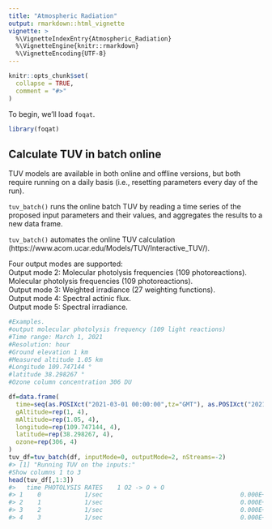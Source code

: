 ---
title: "Atmospheric Radiation"
output: rmarkdown::html_vignette
vignette: >
  %\VignetteIndexEntry{Atmospheric_Radiation}
  %\VignetteEngine{knitr::rmarkdown}
  %\VignetteEncoding{UTF-8}
---

```{r, include = FALSE}
knitr::opts_chunk$set(
  collapse = TRUE,
  comment = "#>"
)
```

To begin, we’ll load `foqat`.

```{r setup}
library(foqat)
```

## Calculate TUV in batch online
TUV models are available in both online and offline versions, but both require running on a daily basis (i.e., resetting parameters every day of the run).  

`tuv_batch()` runs the online batch TUV by reading a time series of the proposed input parameters and their values, and aggregates the results to a new data frame.  

`tuv_batch()`  automates the online TUV calculation (https://www.acom.ucar.edu/Models/TUV/Interactive_TUV/).  

Four output modes are supported:    
Output mode 2: Molecular photolysis frequencies (109 photoreactions). Molecular photolysis frequencies (109 photoreactions).   
Output mode 3: Weighted irradiance (27 weighting functions).   
Output mode 4: Spectral actinic flux.  
Output mode 5: Spectral irradiance.   

```{r eval = FALSE}
#Examples.
#output molecular photolysis frequency (109 light reactions)
#Time range: March 1, 2021
#Resolution: hour
#Ground elevation 1 km
#Measured altitude 1.05 km
#Longitude 109.747144 °
#latitude 38.298267 °
#Ozone column concentration 306 DU

df=data.frame(
  time=seq(as.POSIXct("2021-03-01 00:00:00",tz="GMT"), as.POSIXct("2021-03-01 3:00:00",tz="GMT"), by="hour"), 
  gAltitude=rep(1, 4), 
  mAltitude=rep(1.05, 4),
  longitude=rep(109.747144, 4),
  latitude=rep(38.298267, 4),
  ozone=rep(306, 4)
)
tuv_df=tuv_batch(df, inputMode=0, outputMode=2, nStreams=-2)
#> [1] "Running TUV on the inputs:"
#Show columns 1 to 3
head(tuv_df[,1:3])
#>   time PHOTOLYSIS RATES    1 O2 -> O + O                              
#> 1    0            1/sec                                      0.000E+00
#> 2    1            1/sec                                      0.000E+00
#> 3    2            1/sec                                      0.000E+00
#> 4    3            1/sec                                      0.000E+00
```